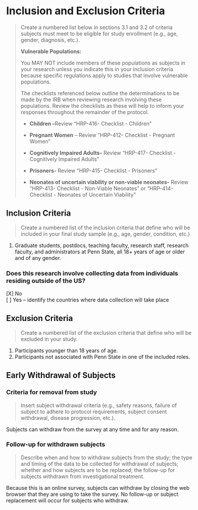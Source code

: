 # Inclusion and Exclusion Criteria

> Create a numbered list below in sections 3.1 and 3.2 of criteria
> subjects must meet to be eligible for study enrollment (e.g., age,
> gender, diagnosis, etc.).
> 
> **Vulnerable Populations:**
> 
> You MAY NOT include members of these populations as subjects in your
> research unless you indicate this in your inclusion criteria because
> specific regulations apply to studies that involve vulnerable
> populations.
> 
> The checklists referenced below outline the determinations to be made
> by the IRB when reviewing research involving these populations. Review
> the checklists as these will help to inform your responses throughout
> the remainder of the protocol.
> 
> -   **Children --**Review "HRP-416- Checklist - Children"
> 
> -   **Pregnant Women** -- Review "HRP-412- Checklist - Pregnant Women"
> 
> -   **Cognitively Impaired Adults-** Review "HRP-417- Checklist - Cognitively Impaired Adults"
> 
> -   **Prisoners-** Review "HRP-415- Checklist - Prisoners"
> 
> -   **Neonates of uncertain viability or non-viable neonates-** Review "HRP-413- Checklist - Non-Viable Neonates" or "HRP-414- Checklist - Neonates of Uncertain Viability"

## Inclusion Criteria

> Create a numbered list of the inclusion criteria that define who will be included in your final study sample (e.g., age, gender, condition, etc.)

1. Graduate students, postdocs, teaching faculty, research staff, research faculty, and administrators at Penn State, all 18+ years of age or older and of any gender.

### Does this research involve collecting data from individuals residing outside of the US?

[X] No</br>
[ ] Yes -- identify the countries where data collection will take place

## Exclusion Criteria

> Create a numbered list of the exclusion criteria that define who will be excluded in your study.

1. Participants younger than 18 years of age.
2. Participants not associated with Penn State in one of the included roles.

## Early Withdrawal of Subjects

### Criteria for removal from study

> Insert subject withdrawal criteria (e.g., safety reasons, failure of subject to adhere to protocol requirements, subject consent withdrawal, disease progression, etc.).

Subjects can withdraw from the survey at any time and for any reason. 

### Follow-up for withdrawn subjects

> Describe when and how to withdraw subjects from the study; the type and timing of the data to be collected for withdrawal of subjects; whether and how subjects are to be replaced; the follow-up for subjects withdrawn from investigational treatment.

Because this is an online survey, subjects can withdraw by closing the web browser that they are using to take the survey.
No follow-up or subject replacement will occur for subjects who withdraw.  
